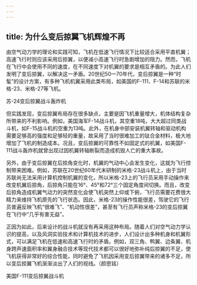 ```yaml
---
---
---
```

title: 为什么变后掠翼飞机辉煌不再
---




由空气动力学的理论和实践可知，飞机在低速飞行情况下比较适合采用平直机翼；高速飞行时则应该采用后掠翼，以便减小高速飞行时急剧增加的阻力。然而，飞机在飞行中会使用不同的速度，在不同速度下对机翼的要求是相互矛盾的。为此人们发明了变后掠翼，以解决这一矛盾。20世纪50—70年代，变后掠翼是一种“时髦”的设计方案，有多种飞机机翼采用此类布局，如美国的F-111、F-14和苏联的米格-23、米格-27等飞机。

苏-24变后掠翼战斗轰炸机



但实践发现，变后掠翼布局存在很多缺点，主要是因飞机重量增大，机体结构复杂所带来的不利影响。例如，美国海军F-14战斗机，其空重18吨，大大超过同类战斗机，如F-15战斗机的空重为13吨。此外，在机身中部安装机翼转轴和驱动机构需要足够高的强度和足够轻的重量，故采用了当时很难加工的钛合金材料，极大地增加了飞机的制造成本。况且，变后掠翼的可靠性不如固定式的机翼，如美国F-111战斗轰炸机就曾出现过因机翼转轴断裂而造成机毁人亡的重大事故。

另外，由于变后掠翼在后掠角变化时，机翼的气动中心会发生变化，这就为飞行控制带来困难。例如，苏联在20世纪60年代末研制的米格-23战斗机上，由于当时苏联尚无法采用计算机控制机翼的变化，所以米格-23上的飞行员采用手动操作来改变机翼后掠角，后掠角只能在16°、45°和72°三个固定角度间切换。而且，改变后掠角造成机翼气动力的突然变化会使飞机突然上仰或下俯，飞行员需要花费很大精力来维持飞机原先的飞行状态。因此，米格-23的操作性能很差，驾驶它的飞行员普遍反映飞机“很难飞”、“机动性很差”，甚至有飞行员声称米格-23的变后掠翼在飞行中“几乎有害无益”。

正因为如此，后来设计的战斗机就没有再采用这种布局。随着人们对空气动力学认识的提高，以及风洞实验技术和计算机技术的进步，人们设计出多种机身和机翼形式，可以满足飞机在低速和高速飞行时的矛盾。例如，双三角、鸭翼、边条翼、机身跨声速面积率和翼身融合技术等现代技术都可以很好地弥补纯后掠翼的不足，使飞机获得非常好的综合性能，同时避免了飞机因采用变后掠翼带来的诸多不足，所以变后掠翼飞机渐渐淡出了人们的视线。（颜思铭）

美国F-111变后掠翼战斗机